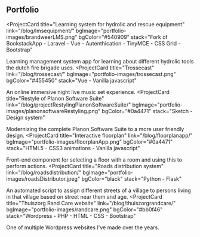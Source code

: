 ## Portfolio

<ProjectCard
  title="Learning system for hydrolic and rescue equipment"
  link="/blog/lmsequipment/"
  bgImage="portfolio-images/brandweerLMS.png"
  bgColor="#540909"
  stack="Fork of BookstackApp - Laravel - Vue - Autenthication - TinyMCE - CSS Grid - Bootstrap"
>
  Learning management system app for learning about different hydrolic tools the dutch fire brigade uses. 
</ProjectCard>
<ProjectCard
  title="Trossecast"
  link="/blog/trossecast/"
  bgImage="portfolio-images/trossecast.png"
  bgColor="#455450"
  stack="Vue - Vanilla javascript"
>
  An online immersive night live music set experience. 
</ProjectCard>
<ProjectCard
  title="Restyle of Planon Software Suite"
  link="/blog/projectRestylingPlanonSoftwareSuite/"
  bgImage="portfolio-images/planonsoftwareRestyling.png"
  bgColor="#0a4471"
  stack="Sketch - Design system"
>
  Modernizing the complete Planon Software Suite to a more user friendly design.
</ProjectCard>
<ProjectCard
  title="Interactive floorplan"
  link="/blog/floorplanapp/"
  bgImage="portfolio-images/floorplanApp.png"
  bgColor="#0a4471"
  stack="HTML5 - CSS3 animations - Vanilla javascript"
>
  Front-end component for selecting a floor with a room and using this to perform actions.
</ProjectCard>
<ProjectCard
  title="Roads distribution system"
  link="/blog/roadsdistribution/"
  bgImage="portfolio-images/roadsDistributor.jpeg"
  bgColor="black"
  stack="Python - Flask"
>
  An automated script to assign different streets of a village to persons living in that village based on street near them and age.
</ProjectCard>
<ProjectCard
  title="Thuiszorg Rand Care website"
  link="/blog/thuiszorgrandcare/"
  bgImage="portfolio-images/randcare.png"
  bgColor="#bb0f46"
  stack="Wordpress - PHP - HTML - CSS - Bootstrap"
>
  One of multiple Wordpress websites I've made over the years.
</ProjectCard>
